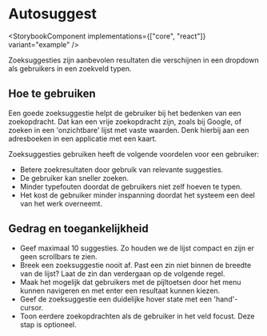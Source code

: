 
# Autosuggest

<StorybookComponent implementations={["core", "react"]} variant="example" />

Zoeksuggesties zijn aanbevolen resultaten die verschijnen in een dropdown als gebruikers in een zoekveld typen.

## Hoe te gebruiken

Een goede zoeksuggestie helpt de gebruiker bij het bedenken van een zoekopdracht. Dat kan een vrije zoekopdracht zijn, zoals bij Google, of zoeken in een 'onzichtbare' lijst met vaste waarden. Denk hierbij aan een adresboeken in een applicatie met een kaart.

Zoeksuggesties gebruiken heeft de volgende voordelen voor een gebruiker:

- Betere zoekresultaten door gebruik van relevante suggesties.
- De gebruiker kan sneller zoeken.
- Minder typefouten doordat de gebruikers niet zelf hoeven te typen.
- Het kost de gebruiker minder inspanning doordat het systeem een deel van het werk overneemt.

## Gedrag en toegankelijkheid

- Geef maximaal 10 suggesties. Zo houden we de lijst compact en zijn er geen scrollbars te zien.
- Breek een zoeksuggestie nooit af. Past een zin niet binnen de breedte van de lijst? Laat de zin dan verdergaan op de volgende regel.
- Maak het mogelijk dat gebruikers met de pijltoetsen door het menu kunnen navigeren en met enter een resultaat kunnen kiezen.
- Geef de zoeksuggestie een duidelijke hover state met een 'hand'-cursor.
- Toon eerdere zoekopdrachten als de gebruiker in het veld focust. Deze stap is optioneel.
